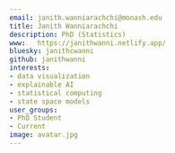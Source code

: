 ```yaml
---
email: janith.wanniarachchi@monash.edu
title: Janith Wanniarachchi
description: PhD (Statistics)
www:   https://janithwanni.netlify.app/
bluesky: janithcwanni
github: janithwanni
interests:
- data visualization
- explainable AI
- statistical computing
- state space models
user_groups:
- PhD Student
- Current
image: avatar.jpg
---
```

